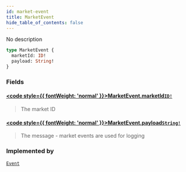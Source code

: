 ```yaml
---
id: market-event
title: MarketEvent
hide_table_of_contents: false
---
```








No description

```graphql
type MarketEvent {
  marketId: ID!
  payload: String!
}
```


### Fields

#### [<code style={{ fontWeight: 'normal' }}>MarketEvent.<b>marketId</b></code>](#)<Bullet />[`ID!`](/testnet/api/graphql/scalars/id) <Badge class="secondary" text="non-null"/> <Badge class="secondary" text="scalar"/>
> The market ID
> 

#### [<code style={{ fontWeight: 'normal' }}>MarketEvent.<b>payload</b></code>](#)<Bullet />[`String!`](/testnet/api/graphql/scalars/string) <Badge class="secondary" text="non-null"/> <Badge class="secondary" text="scalar"/>
> The message - market events are used for logging
> 



### Implemented by

[`Event`](/testnet/api/graphql/unions/event)  <Badge class="secondary" text="union"/>



